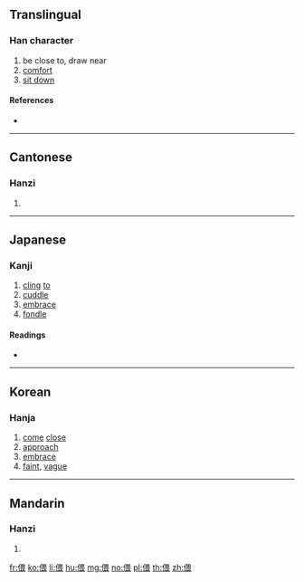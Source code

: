 ==Translingual==

===Han character===
{{Han char|rn=9|rad=人|as=09|sn=11|four=26232|canj=OWMV|ids=⿰亻畏}}

# be close to, draw near
# [[comfort]]
# [[sit down]]

====References====
* {{Han ref|kx=0110.110|dkj=00843|dj=0235.050|hdz=10191.020|uh=504E|ud=20558|bh=B0B9|bd=45241}}

----

==Cantonese==

===Hanzi===
{{yue-hanzi|jyut=|y=wui1}}

# {{defn|lang=yue|sort=人09}}

----

==Japanese==

===Kanji===
{{ja-kanji|grade=|rs=人09}}

# [[cling]] [[to]]
# [[cuddle]]
# [[embrace]]
# [[fondle]]

====Readings====
* {{ja-readings|on=[[わい]] (wai), [[え]] (e)|kun=[[ほのか]] (honoka), [[なじむ]] (najimu), [[したしむ]] (shitashimu), [[ちかよる]] (chikayoru)}}

----

==Korean==

===Hanja===
{{ko-hanja|hangeul=아|rv=|mr=}}

# [[come]] [[close]]
# [[approach]]
# [[embrace]]
# [[faint]], [[vague]]

----

==Mandarin==

===Hanzi===
{{cmn-hanzi|pin=[[wēi]] ([[wei1]])|wg=wei<sup>1</sup>}}

# {{defn|lang=cmn|sort=人09}}

[[fr:偎]]
[[ko:偎]]
[[li:偎]]
[[hu:偎]]
[[mg:偎]]
[[no:偎]]
[[pl:偎]]
[[th:偎]]
[[zh:偎]]